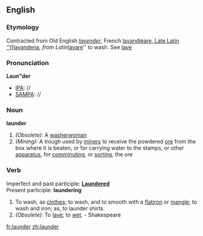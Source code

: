 ==English==

===Etymology===
Contracted from Old English ''[[lavender]]'', French [[lavandièare, Late Latin ''[[lavandena]]'', from Latin ''[[lavare]]'' to wash. See [[lave]]
===Pronunciation===
'''Laun"der '''
*[[IPA]]: //
*[[SAMPA]]: //
===Noun===
'''launder'''

#''(Obsolete):'' A [[washerwoman]]
#''(Mining):'' A trough used by [[miners]] to receive the powdered [[ore]] from the box where it is beaten, or for carrying water to the stamps, or other [[apparatus]], for [[comminuting]], or [[sorting]], the ore
===Verb===
Imperfect and past participle: '''[[Laundered]]'''<br>
Present participle: '''laundering'''
#To wash, as [[clothes]]; to wash, and to smooth with a [[flatiron]] or [[mangle]]; to wash and iron; as, to launder shirts.
#''(Obsolete):'' To [[lave]]; to [[wet]]. - Shakespeare

[[fr:launder]]
[[zh:launder]]